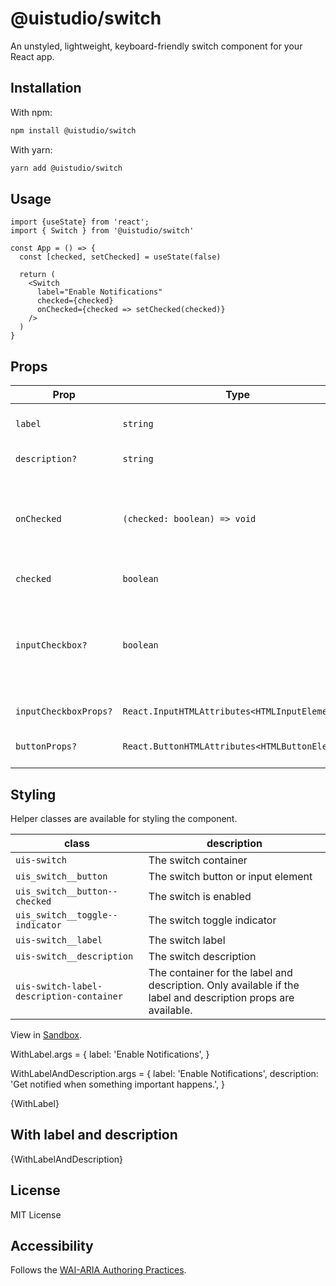 
<Meta title="Switch" component={Switch}/>

# @uistudio/switch
An unstyled, lightweight, keyboard-friendly switch component for your React app.

## Installation
With npm:

```bash
npm install @uistudio/switch
```

With yarn:

```bash
yarn add @uistudio/switch
```

## Usage
```tsx
import {useState} from 'react';
import { Switch } from '@uistudio/switch'

const App = () => {
  const [checked, setChecked] = useState(false)

  return (
    <Switch
      label="Enable Notifications"
      checked={checked}
      onChecked={checked => setChecked(checked)}
    />
  )
}
```

## Props
| Prop                  | Type                                            | Default | Description                                                                                                             |
|-----------------------|-------------------------------------------------|---------|-------------------------------------------------------------------------------------------------------------------------|
| `label`               | `string`                                        | -       | Label text to display next to the switch.                                                                               |
| `description?`        | `string`                                        | -       | The description for the switch.                                                                                         |
| `onChecked`           | `(checked: boolean) => void`                    | -       | A callback for when the switch is toggled. The callback will be called with the new checked state.                      |
| `checked`             | `boolean`                                       | false   | Whether the switch is checked                                                                                           |
| `inputCheckbox?`      | `boolean`                                       | false   | If true, the switch will be rendered as an input element with the type="checkbox". A button element is used by default. |
| `inputCheckboxProps?` | `React.InputHTMLAttributes<HTMLInputElement>`   | -       | Props to pass to the input element.                                                                                     |
| `buttonProps?`        | `React.ButtonHTMLAttributes<HTMLButtonElement>` | -       | Props to pass to the button element                                                                                     |

## Styling

Helper classes are available for styling the component.

| class                                    | description                                                                                                   |
|------------------------------------------|---------------------------------------------------------------------------------------------------------------|
| `uis-switch`                             | The switch container                                                                                          |
| `uis_switch__button`                     | The switch button or input element                                                                            |
| `uis_switch__button--checked`            | The switch is enabled                                                                                         |
| `uis_switch__toggle--indicator`          | The switch toggle indicator                                                                                   |
| `uis-switch__label`                      | The switch label                                                                                              |
| `uis-switch__description`                | The switch description                                                                                        |
| `uis-switch-label-description-container` | The container for the label and description. Only available if the label and description props are available. |


View in [Sandbox](https://codesandbox.io/s/nifty-sun-7o2iev).

WithLabel.args = {
  label: 'Enable Notifications',
}

WithLabelAndDescription.args = {
  label: 'Enable Notifications',
  description: 'Get notified when something important happens.',
}

<Canvas>
  <Story name="With label">
    {WithLabel}
  </Story>
</Canvas>

## With label and description
<Canvas>
  <Story name="With label and description">
    {WithLabelAndDescription}
  </Story>
</Canvas>


## License
MIT License

## Accessibility

Follows the [WAI-ARIA Authoring Practices](https://www.w3.org/TR/wai-aria-practices/#switch).

